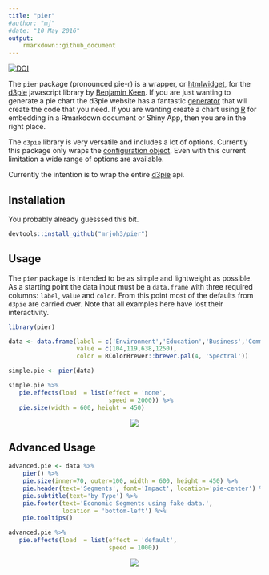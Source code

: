 ```yaml
---
title: "pier"
#author: "mj"
#date: "10 May 2016"
output: 
    rmarkdown::github_document
---
```

[![DOI](https://zenodo.org/badge/56191948.svg)](https://zenodo.org/badge/latestdoi/56191948)



The `pier` package (pronounced pie-r) is a wrapper, or [htmlwidget](http://www.htmlwidgets.org/), for the [d3pie](http://d3pie.org/) javascript library by [Benjamin Keen](https://github.com/benkeen). If you are just wanting to generate a pie chart the d3pie website has a fantastic [generator](http://d3pie.org/#generator) that will create the code that you need. If you are wanting create a chart using [R](https://www.r-project.org/) for embedding in a Rmarkdown document or Shiny App, then you are in the right place.  

The `d3pie` library is very versatile and includes a lot of options. Currently this package only wraps the [configuration object](http://d3pie.org/#docs-configuration). Even with this current limitation a wide range of options are available. 

Currently the intention is to wrap the entire [d3pie](http://d3pie.org/#docs-api) api. 



## Installation

You probably already guesssed this bit.

```r

devtools::install_github("mrjoh3/pier")

```


## Usage

The `pier` package is intended to be as simple and lightweight as possible. As a starting point the data input must be a `data.frame` with three required columns: `label`, `value` and `color`. From this point most of the defaults from `d3pie` are carried over. Note that all examples here have lost their interactivity. 

```r

library(pier)

data <- data.frame(label = c('Environment','Education','Business','Community'),
                   value = c(104,119,638,1250),
                   color = RColorBrewer::brewer.pal(4, 'Spectral'))

simple.pie <- pier(data)

```


```r

simple.pie %>%
   pie.effects(load  = list(effect = 'none',
                            speed = 2000)) %>%
   pie.size(width = 600, height = 450)

```

<center>
<img src = "img/p1.png" />
</center>




## Advanced Usage

```r

advanced.pie <- data %>%
    pier() %>%
    pie.size(inner=70, outer=100, width = 600, height = 450) %>%
    pie.header(text='Segments', font='Impact', location='pie-center') %>%
    pie.subtitle(text='by Type') %>%
    pie.footer(text='Economic Segments using fake data.',
               location = 'bottom-left') %>%
    pie.tooltips()

```


```r

advanced.pie %>%
   pie.effects(load  = list(effect = 'default',
                            speed = 1000))

```

<center>
<img src = "img/p2.png" />
</center> 

